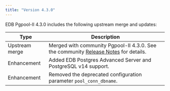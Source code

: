 ```yaml
---
title: "Version 4.3.0"
---
```



EDB Pgpool-II 4.3.0 includes the following upstream merge and updates:

| Type           | Description                                                                                                                                                                                                                                                                                                                                                                                                                                                                                                                                                                                                                                                                                                                                            |
| -------------- | ------------------------------------------------------------------------------------------------------------------------------------------------------------------------------------------------- |
| Upstream merge | Merged with community Pgpool-II 4.3.0. See the community [Release Notes](https://www.pgpool.net/docs/43/en/html/release-4-3-0.html#bug-fixes) for details.                                        |
| Enhancement    | Added EDB Postgres Advanced Server and PostgreSQL v14 support.                                                                                                                                    |
| Enhancement    | Removed the deprecated configuration parameter `pool_conn_dbname`.                                                                                                                                |